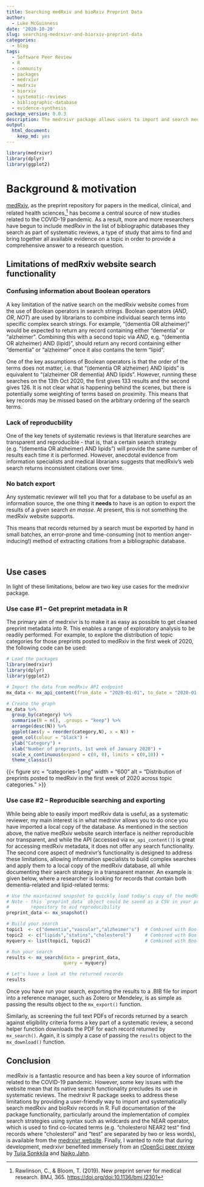 ```yaml
---
title: Searching medRxiv and bioRxiv Preprint Data
author:
  - Luke McGuinness
date: '2020-10-20'
slug: searching-medrxivr-and-biorxiv-preprint-data
categories:
  - blog
tags:
  - Software Peer Review
  - R
  - community
  - packages
  - medrxivr
  - medrxiv
  - biorxiv
  - systematic-reviews
  - bibliographic-database
  - evidence-synthesis
package_version: 0.0.3
description: The medrxivr package allows users to import and search medRxiv and bioRxiv preprint metadata.
output:
  html_document:
    keep_md: yes
---
```


```r
library(medrxivr)
library(dplyr)
library(ggplot2)
```

# Background & motivation

[medRxiv](https://www.medrxiv.org/), as the preprint repository for papers in the medical, clinical, and related health sciences,[^1] has become a central source of new studies related to the COVID-19 pandemic. As a result, more and more researchers have begun to include medRxiv in the list of bibliographic databases they search as part of systematic reviews, a type of study that aims to find and bring together all available evidence on a topic in order to provide a comprehensive answer to a research question.


## Limitations of medRxiv website search functionality

### Confusing information about Boolean operators

A key limitation of the native search on the medRxiv website comes from the use of Boolean operators in search strings. Boolean operators (*AND*, *OR*, *NOT*) are used by librarians to combine individual search terms into specific complex search strings. For example, "(dementia OR alzheimer)" would be expected to return any record containing either "dementia" or "alzheimer". Combining this with a second topic via *AND*, e.g. "(dementia OR alzheimer) AND (lipid)", should return any record containing either "dementia" or "alzheimer" once it also contains the term "lipid".

One of the key assumptions of Boolean operators is that the order of the terms does not matter, i.e. that "(dementia OR alzheimer) AND lipids" is equivalent to "(alzheimer OR dementia) AND lipids". However, running these searches on the 13th Oct 2020, the first gives 133 results and the second gives 126. It is not clear what is happening behind the scenes, but there is potentially some weighting of terms based on proximity. This means that key records may be missed based on the arbitrary ordering of the search terms.

### Lack of reproducbility

One of the key tenets of systematic reviews is that literature searches are transparent and reproducible - that is, that a certain search strategy (e.g. "(dementia OR alzheimer) AND lipids") will provide the same number of results each time it is performed. However, anecdotal evidence from information specialists and medical librarians suggests that medRxiv's web search returns inconsistent citations over time.

### No batch export

Any systematic reviewer will tell you that for a database to be useful as an information source, the one thing it **needs** to have is an option to export the results of a given search _en masse_. At present, this is not something the medRxiv website supports.

This means that records returned by a search must be exported by hand in small batches, an error-prone and time-consuming (not to mention anger-inducing!) method of extracting citations from a bibliographic database.

<br>

## Use cases

In light of these limitations, below are two key use cases for the medrxivr package.

### Use case #1 – Get preprint metadata in R

The primary aim of medrxivr is to make it as easy as possible to get cleaned preprint metadata into R. This enables a range of exploratory analysis to be readily performed. For example, to explore the distribution of topic categories for those preprints posted to medRxiv in the first week of 2020, the following code can be used:

``` r
# Load the packages
library(medrxivr)
library(dplyr)
library(ggplot2)

# Import the data from medRxiv API endpoint
mx_data <- mx_api_content(from_date = "2020-01-01", to_date = "2020-01-07")

# Create the graph 
mx_data %>%
  group_by(category) %>%
  summarise(N = n(), .groups = "keep") %>%
  arrange(desc(N)) %>%
  ggplot(aes(y = reorder(category,N), x = N)) +
  geom_col(colour = "black") + 
  ylab("Category") +
  xlab("Number of preprints, 1st week of January 2020") +
  scale_x_continuous(expand = c(0, 0), limits = c(0,10)) +
  theme_classic() 
```

<!--html_preserve-->
{{< figure src = "categories-1.png" width = "600" alt = "Distribution of preprints posted to medRxiv in the first week of 2020 across topic categories." >}}
<!--/html_preserve-->

### Use case #2 – Reproducible searching and exporting

While being able to easily import medRxiv data is useful, as a systematic reviewer, my main interest is in what medrxivr allows you to do once you have imported a local copy of the database. As mentioned in the section above, the native medRxiv website search interface is neither reproducible nor transparent, and while the API (accessed via `mx_api_content()`) is great for accessing medRxiv metadata, it does not offer any search functionality. The second core aspect of medrxivr's functionality is designed to address these limitations, allowing information specialists to build complex searches and apply them to a local copy of the medRxiv database, all while documenting their search strategy in a transparent manner. An example is given below, where a researcher is looking for records that contain both dementia-related and lipid-related terms:

``` r

# Use the maintained snapshot to quickly load today's copy of the medRxiv database
# Note - this `preprint_data` object could be saved as a CSV in your project 
#        repository to aid reproducibility
preprint_data <- mx_snapshot()

# Build your search
topic1  <- c("dementia","vascular","alzheimer's")  # Combined with Boolean OR
topic2  <- c("lipids","statins","cholesterol")     # Combined with Boolean OR
myquery <- list(topic1, topic2)                    # Combined with Boolean AND

# Run your search
results <- mx_search(data = preprint_data,
                     query = myquery)

# Let's have a look at the returned records
results
```

Once you have run your search, exporting the results to a .BIB file for import into a reference manager, such as Zotero or Mendeley, is as simple as passing the results object to the `mx_export()` function.

Similarly, as screening the full text PDFs of records returned by a search against eligibility criteria forms a key part of a systematic review, a second helper function downloads the PDF for each record returned by `mx_search()`. Again, it is simply a case of passing the `results` object to the `mx_download()` function.

## Conclusion

medRxiv is a fantastic resource and has been a key source of information related to the COVID-19 pandemic. However, some key issues with the website mean that its native search functionality precludes its use in systematic reviews. The medrxivr R package seeks to address these limitations by providing a user-friendly way to import and systematically search medRxiv and bioRxiv records in R.  Full documentation of the package functionality, particularly around the implementation of complex search strategies using syntax such as wildcards and the NEAR operator, which is used to find co-located terms (e.g. "cholesterol NEAR2 test" find records where "cholesterol" and "test" are separated by two or less words), is available from the [medrxivr website](https://docs.ropensci.org/medrxivr/). Finally, I wanted to note that during development, medrxivr benefited immensely from an [rOpenSci peer review](https://github.com/ropensci/software-review/issues/380) by [Tuija Sonkkila](https://github.com/tts) and [Najko Jahn](https://github.com/njahn82).



[^1]: Rawlinson, C., & Bloom, T. (2019). New preprint server for medical research. BMJ, 365. <https://doi.org/doi:10.1136/bmj.l2301>
